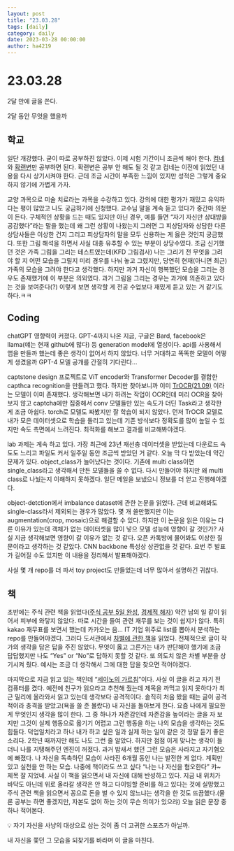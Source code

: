 ```yaml
---
layout: post
title: "23.03.28"
tags: [daily]
category: daily
date: 2023-03-28 00:00:00
author: ha4219
---
```


# 23.03.28

2달 만에 글을 쓴다.

2달 동안 무엇을 했을까

## 학교

 일단 개강했다. 굳이 따로 공부하진 않았다. 이제 시험 기간이니 조금씩 해야 한다. [컴네](http://www.yes24.com/Product/Goods/93997435)와 [확랜변](http://www.yes24.com/Product/Goods/72336483)만 공부하면 된다. 확랜변은 공부 안 해도 될 것 같고 컴네는 이전에 읽었던 내용을 다시 상기시켜야 한다. 근데 조금 시간이 부족한 느낌이 있지만 성적은 그렇게 중요하지 않기에 가볍게 가자.

 교양 과목으로 미술 치료라는 과목을 수강하고 있다. 강의에 대한 평가가 재밌고 유익하다는 평이 많았고 나도 궁금하기에 신청했다. 교수님 말을 계속 듣고 있다가 중간마 의문이 든다. 구체적인 상황을 드는 때도 있지만 아닌 경우, 예를 들면 “자기 자신만 상대방을 공감했다”라는 말을 했는데 왜 그런 상황이 나왔는지 그러면 그 피상담자와 상담한 다른 상담사들은 이상한 건지 그리고 피상담자의 말을 모두 신용하는 게 옳은 것인지 궁금했다. 또한 그림 해석을 하면서 사실 대충 유추할 수 있는 부분이 상당수였다. 조금 신기했던 것은 가족 그림을 그리는 테스트였는데(KFD 그림검사) 나는 그리기 전 무엇을 그려야 할 지 어떤 모습을 그릴지 미리 경우를 나눠 놓고 그렸지만, 당연히 현재(아니면 최근) 가족의 모습을 그려야 한다고 생각했다. 하지만 과거 자신이 행복했던 모습을 그리는 경우도 존재했기에 이 부분은 의외였다. 과거 그림을 그리는 경우는 과거에 의존하고 있다는 것을 보여준다(?) 이렇게 보면 생각할 게 전공 수업보다 재밌게 듣고 있는 거 같기도 하다.ㅋㅋ

## Coding

 chatGPT 영향력이 커졌다. GPT-4까지 나온 지금, 구글은 Bard, facebook은 llama(얘는 현재 github에 많다) 등 generation model에 열성이다. api를 사용해서 앱을 만들까 했는데 좋은 생각이 없어서 하지 않았다. 너무 거대하고 똑똑한 모델이 어떻게 생겼을까 GPT-4 모델 공개를 간절히 기다린다…

captstone design 프로젝트로 ViT encoder와 Transformer Decoder를 결합한 capthca recognition을 만들려고 했다. 하지만 찾아보니까 이미 [TrOCR(21.09)](https://huggingface.co/docs/transformers/model_doc/trocr) 이라는 모델이 이미 존재했다. 생각해보면 내가 하려는 작업이 OCR인데 미리 OCR을 찾아보지 않고 captcha에만 집중해서 conv 모델들만 있는 속도가 더딘 Task라고 생각한 게 조금 아쉽다. torch로 모델도 짜봤지만 잘 학습이 되지 않았다. 먼저 TrOCR 모델로 내가 모은 데이터셋으로 학습을 돌리고 있는데 기존 방식보다 정확도를 많이 높일 수 있지만 속도 측면에서 느려진다. 최적화를 해보고 결과를 비교해봐야겠다.

lab 과제는 계속 하고 있다. 가장 최근에 23년 재선충 데이터셋을 받았는데 다운로드 속도도 느리고 파일도 커서 일주일 동안 조금씩 받았던 거 같다. 오늘 막 다 받았는데 약간 문제가 있다. object_class가 늘어났다는 것이다. 기존에 multi class이면 single_class라고 생각해서 만든 모델들을 쓸 수 없다. 다시 만들어야 하지만 왜 multi class로 나눴는지 이해하지 못하겠다. 일단 메일을 보냈으니 정보를 더 얻고 진행해야겠다.

object-detction에서 imbalance dataset에 관한 논문을 읽었다. 근데 비교해봐도 single-class라서 제외되는 경우가 많았다. 몇 개 쓸만했지만 이는 augmentation(crop, mosaic)으로 해결할 수 있다. 하지만 이 논문을 읽은 이유는 다른 이유가 있는데 객체가 없는 데이터셋을 많이 넣으 모델 성능에 영향이 갈 것인가? 사실 지금 생각해보면 영향이 갈 이유가 없는 것 같다. 오픈 카톡방에 물어봐도 이상한 질문이라고 생각하는 것 같았다. CNN backbone 특성상 상관없을 것 같다. 요번 주 발표가 길어질 수도 있지만 이 내용을 정리해서 발표해야겠다.

사실 몇 개 repo를 더 파서 toy project도 만들었는데 너무 많아서 설명하긴 귀찮다.

## 책

 초반에는 주식 관련 책을 읽었다([주식 공부 5일 완성](http://www.yes24.com/Product/Goods/96793810), [경제적 해자](http://www.yes24.com/Product/Goods/97967096)) 약간 남의 일 같이 읽어서 피부에 와닿지 않았다. 따로 시간을 들여 관련 재무를 보는 것이 쉽지가 않다. 특히 kakao 재무표를 보면서 했는데 카카오는 음… IT 기업 위주로 list를 뽑아서 분석하는 repo를 만들어야겠다. 그러다 도서관에서 [차별에 관한 책](http://www.yes24.com/Product/Goods/76470464)을 읽었다. 전체적으로 글이 작가의 생각을 담은 답을 주진 않았다. 무엇이 옳고 그른가는 내가 판단해야 했기에 조금 답답했지만 나도 “Yes” or “No”로 답하지 못할 것 같다. 또 의도치 않은 차별 부분을 상기시켜 줬다. 예시는 조금 더 생각해서 그에 대한 답을 찾으면 적어야겠다.

 마지막으로 지금 읽고 있는 책인데 “[세이노의 가르침](http://www.yes24.com/Product/Goods/117014613)”이다. 사실 이 글을 려고 자기 전 컴퓨터를 켰다. 예전에 친구가 읽으라고 추천해 줬는데 제목을 까먹고 읽지 못하다가 최근 밀리에 올라와서 읽고 있는데 생각보다 공격적이다. 솔직히 처음 봤을 때는 글이 공격적이라 충격을 받았고(욕을 쓸 준 몰랐다) 내 자신을 돌아보게 한다. 요즘 나에게 필요한 게 무엇인지 생각을 많이 한다. 그 중 하나가 자존감인데 자존감을 높이라는 글을 자 보지만 그것이 실제 행동으로 옮기기 어렵고 그런 행동을 하는 나의 모습을 생각하는 것도 힘들다. 덕업일치라고 하나 내가 하고 싶은 일과 실제 하는 일이 같은 것 정말 듣기 좋은 소리다. 2학년 때까지만 해도 나도 그런 줄 알았다. 하지만 점점 이게 맞나는 생각이 들더니 나를 지탱해주던 엔진이 꺼졌다. 과거 밤새서 했던 그런 모습은 사라지고 자기혐오에 빠졌다. 나 자신을 독촉하던 모습이 사라진 6개월 동안 나는 발전한 게 없다. 계획만 있고 실천을 안 하는 모습. 나중에 책이라도 쓰고 싶다 “나는 나 자신을 혐오한다” 캬~ 제목 잘 지었네. 사실 이 책을 읽으면서 내 자신에 대해 반성하고 있다. 지금 내 위치가 바닥도 아닌데 위로 올라갈 생각은 안 하고 다이빙할 준비를 하고 있다는 것에 실망했고 주식 관련 책을 읽으면서 꽁으로 돈을 벌 수 있지 않느냐는 생각을 한 것도 뜨끔했다.(물론 공부는 하면 좋겠지만, 자본도 없이 하는 것이 무슨 의미가 있으랴) 오늘 읽은 문장 중 하나 적어본다.

<aside>
💡 자기 자신을 사냥의 대상으로 삼는 것이 좀 더 고귀한 스포츠가 아닐까.

</aside>

내 자신을 쫓던 그 모습을 되찾기를 바라며 이 글을 마친다.